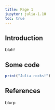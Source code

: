 ```yaml
---
title: Page 1
jupyter: julia-1.10
toc: true
---
```


## Introduction

blah!

## Some code

```julia
print("Julia rocks!")
```

## References

blurp
